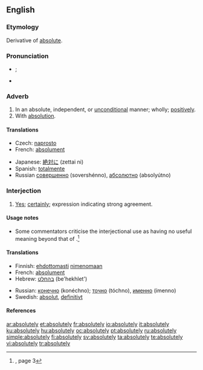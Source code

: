 ==English==

===Etymology===
Derivative of [[absolute]].

===Pronunciation===
* {{IPA|/æb.sʊˈlʊut.lɪi/}}; {{SAMPA|/@b.sU"lu:t.li:/}} {{a|UK}}
* {{audio|en-us-absolutely.ogg|Audio (US)}}

===Adverb===
{{en-adv|-}}

# In an absolute, independent, or [[unconditional]] manner; wholly; [[positively]].
# With [[absolution]].

====Translations====
{{trans-top|in an absolute manner}}
* Czech: [[naprosto]]
* French: [[absolument]]
{{trans-mid}}
* Japanese: [[絶対に]] (zettai ni)
* Spanish: [[totalmente]]
* Russian [[совершенно]] (sovershénno), [[абсолютно]] (absolyútno)
{{trans-bottom}}

{{trans-top|with absolution}}
{{trans-mid}}
{{trans-bottom}}

===Interjection===
{{en-intj}}

# [[yes|Yes]]; [[certainly]]; expression indicating strong agreement.

====Usage notes====
* Some commentators criticise the interjectional use as having no useful meaning beyond that of {{term|yes|lang=en}}.<ref name="SLE-usage">{{R:She Literally Exploded}}, page 3</ref>

====Translations====
{{trans-top|yes; certainly}}
* Finnish: [[ehdottomasti]] [[nimenomaan]]
* French: [[absolument]]
* Hebrew: [[בהחלט]] (be'hekhlet')
{{trans-mid}}
* Russian: [[конечно]] (konéchno); [[точно]] (tóchno), [[именно]] (ímenno)
* Swedish: [[absolut]], [[definitivt]]
{{trans-bottom}}

====References====
<references/>

[[ar:absolutely]]
[[et:absolutely]]
[[fr:absolutely]]
[[io:absolutely]]
[[it:absolutely]]
[[ku:absolutely]]
[[hu:absolutely]]
[[oc:absolutely]]
[[pt:absolutely]]
[[ru:absolutely]]
[[simple:absolutely]]
[[fi:absolutely]]
[[sv:absolutely]]
[[ta:absolutely]]
[[te:absolutely]]
[[vi:absolutely]]
[[tr:absolutely]]